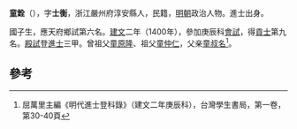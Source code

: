 '''童銓'''（{{bd|1372年||？}}），字'''士衡'''，浙江嚴州府淳安縣人，民籍，[[明朝|明朝]]政治人物。進士出身。

國子生，應天府鄉試第六名。[[建文|建文]]二年（1400年），參加庚辰科[[會試|會試]]，得[[貢士|貢士]]第九名。[[殿試|殿試]]登[[進士|進士]]三甲。曾祖父[[童原隆|童原隆]]、祖父[[童仲仁|童仲仁]]，父亲[[童叔名|童叔名]]<ref>屈萬里主編《明代進士登科錄》（建文二年庚辰科），台灣學生書局，第一卷，第30-40頁</ref>。

==參考==
{{reflist}}
{{明朝人物小作品}}
{{建文二年庚辰科殿試金榜}}